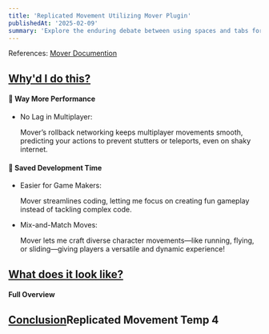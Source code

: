 ```yaml
---
title: 'Replicated Movement Utilizing Mover Plugin'
publishedAt: '2025-02-09'
summary: 'Explore the enduring debate between using spaces and tabs for code indentation, and why this choice matters more than you might think.'
---
```


References: [Mover Documention](https://dev.epicgames.com/community/learning/tutorials/yjw9/unreal-engine-mutable-tutorials)

## <u>Why'd I do this?</u>

#### 🚀 Way More Performance
* No Lag in Multiplayer:

    Mover’s rollback networking keeps multiplayer movements smooth, predicting your actions to prevent stutters or teleports, even on shaky internet.
#### 💸 Saved Development Time
* Easier for Game Makers:

    Mover streamlines coding, letting me focus on creating fun gameplay instead of tackling complex code.

* Mix-and-Match Moves:

    Mover lets me craft diverse character movements—like running, flying, or sliding—giving players a versatile and dynamic experience!

## <u>What does it look like?</u>

#### Full Overview 

## <u>Conclusion</u>Replicated Movement Temp 4